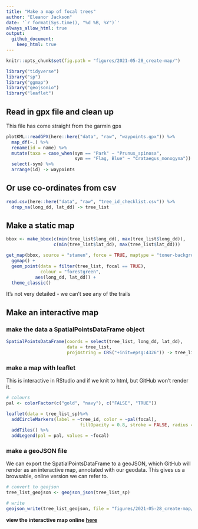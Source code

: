 ```yaml
---
title: "Make a map of focal trees"
author: "Eleanor Jackson"
date: '`r format(Sys.time(), "%d %B, %Y")`'
always_allow_html: true
output: 
  github_document:
    keep_html: true
---
```

```r
knitr::opts_chunk$set(fig.path = "figures/2021-05-28_create-map/")
```

```r
library("tidyverse")
library("sp")
library("ggmap")
library("geojsonio")
library("leaflet")
```

## Read in gpx file and clean up
This file has come straight from the garmin gps

```r
plotKML::readGPX(here::here("data", "raw", "waypoints.gpx")) %>%
  map_df(~.) %>%
  rename(id = name) %>%
  mutate(taxa = case_when(sym == "Park" ~ "Prunus_spinosa",
                          sym == "Flag, Blue" ~ "Crataegus_monogyna")) %>%
  select(-sym) %>%
  arrange(id) -> waypoints
```


## Or use co-ordinates from csv

```r
read.csv(here::here("data", "raw", "tree_id_checklist.csv")) %>%
  drop_na(long_dd, lat_dd) -> tree_list

```


## Make a static map

```r
bbox <- make_bbox(c(min(tree_list$long_dd), max(tree_list$long_dd)), 
                  c(min(tree_list$lat_dd), max(tree_list$lat_dd)))

get_map(bbox, source = "stamen", force = TRUE, maptype = "toner-background") %>%
  ggmap() +
  geom_point(data = filter(tree_list, focal == TRUE),
             colour = "forestgreen",
           aes(long_dd, lat_dd)) +
  theme_classic()

```

It's not very detailed - we can't see any of the trails

## Make an interactive map

### make the data a SpatialPointsDataFrame object 

```r
SpatialPointsDataFrame(coords = select(tree_list, long_dd, lat_dd), 
                       data = tree_list, 
                       proj4string = CRS("+init=epsg:4326")) -> tree_list_sp
```

### make a map with leaflet
This is interactive in RStudio and if we knit to html, but GitHub won't render it.

```r
# colours
pal <- colorFactor(c("gold", "navy"), c("FALSE", "TRUE"))

leaflet(data = tree_list_sp)%>% 
  addCircleMarkers(label = ~tree_id, color = ~pal(focal), 
                            fillOpacity = 0.8, stroke = FALSE, radius = 5) %>% 
  addTiles() %>%
  addLegend(pal = pal, values = ~focal)
```

### make a geoJSON file
We can export the SpatialPointsDataFrame to a geoJSON, which GitHub will render as an interactive map, annotated
with our geodata. This gives us a browsable, online version we can refer to.

```r
# convert to geojson
tree_list_geojson <- geojson_json(tree_list_sp)

# write
geojson_write(tree_list_geojson, file = "figures/2021-05-28_create-map/focal-trees-map.geojson")
```

__view the interactive map online__ [__here__](figures/2021-05-28_create-map/focal-trees-map.geojson)
